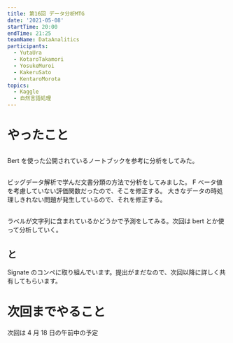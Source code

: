 ```yaml
---
title: 第16回 データ分析MTG
date: '2021-05-08'
startTime: 20:00
endTime: 21:25
teamName: DataAnalitics
participants:
  - YutaUra
  - KotaroTakamori
  - YosukeMuroi
  - KakeruSato
  - KentaroMorota
topics:
  - Kaggle
  - 自然言語処理
---
```


# やったこと

## <user name="YosukeMuroi"/>

Bert を使った公開されているノートブックを参考に分析をしてみた。

## <user name="YutaUra" />

ビッグデータ解析で学んだ文書分類の方法で分析をしてみました。
F ベータ値を考慮していない評価関数だったので、そこを修正する。
大きなデータの時処理しきれない問題が発生しているので、それを修正する。

## <user name="KotaroTakamori" />

ラベルが文字列に含まれているかどうかで予測をしてみる。次回は bert とか使って分析していく。

## <user name="KentaroMorota" /> と <user name="KakeruSato" />

Signate のコンペに取り組んでいます。提出がまだなので、次回以降に詳しく共有してもらいます。

# 次回までやること

次回は 4 月 18 日の午前中の予定
